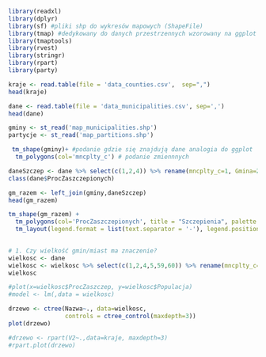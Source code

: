 
```{r}
library(readxl)
library(dplyr)
library(sf) #pliki shp do wykresów mapowych (ShapeFile)
library(tmap) #dedykowany do danych przestrzennych wzorowany na ggplot
library(tmaptools)
library(rvest)
library(stringr)
library(rpart)
library(party)
```

```{r}
kraje <- read.table(file = 'data_counties.csv',  sep=",")
head(kraje)
```

```{r}
dane <- read.table(file = 'data_municipalities.csv', sep=',')
head(dane)
```

```{r}
gminy <- st_read('map_municipalities.shp') 
partycje <- st_read('map_partitions.shp') 
```

```{r}
 tm_shape(gminy)+ #podanie gdzie się znajdują dane analogia do ggplot
  tm_polygons(col='mncplty_c') # podanie zmiennnych
```

```{r}
daneSzczep <- dane %>% select(c(1,2,4)) %>% rename(mncplty_c=1, Gmina=2, ProcZaszczepionych=3) %>% mutate(ProcZaszczepionych=as.numeric(ProcZaszczepionych, na.rm = TRUE)) #TRZEBA COŚ ZROBIĆ Z PUSTYMI WARTOŚCIAMI
class(dane$ProcZaszczepionych)
```


```{r}
gm_razem <- left_join(gminy,daneSzczep)
head(gm_razem)
```



```{r}
tm_shape(gm_razem) +
  tm_polygons(col='ProcZaszczepionych', title = "Szczepienia", palette = "YlGnBu", style = "kmeans", n = 8) +
  tm_layout(legend.format = list(text.separator = '-'), legend.position = c("left", "bottom"))
          
```

```{r}
# 1. Czy wielkość gmin/miast ma znaczenie?
wielkosc <- dane
wielkosc <- wielkosc %>% select(c(1,2,4,5,59,60)) %>% rename(mncplty_c=1, Nazwa=2, ProcZaszczep=3, Populacja=4, Powierzchnia=5, Zaludnienie=6)
wielkosc
```

```{r}
#plot(x=wielkosc$ProcZaszczep, y=wielkosc$Populacja)
#model <- lm(,data = wielkosc)

```

```{r}
drzewo <- ctree(Nazwa~., data=wielkosc, 
                controls = ctree_control(maxdepth=3))
plot(drzewo)
```

```{r}
#drzewo <- rpart(V2~.,data=kraje, maxdepth=3)
#rpart.plot(drzewo)
```

